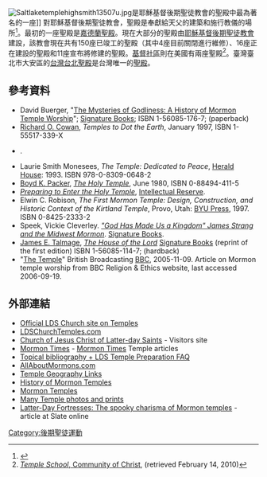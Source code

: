 [[File:Saltlaketemplehighsmith13507u.jpg|thumb]]是耶穌基督後期聖徒教會的聖殿中最為著名的一座]]
對耶穌基督後期聖徒教會，聖殿是奉獻給天父的建築和施行教儀的場所<ref>{{citation |contribution= Of Chapels and Temples: Explaining Mormon Worship Services |title= News Release |date= 15 November 2007 |work= Newsroom |publisher= [[LDS_Church|LDS Church]] |url= http://www.mormonnewsroom.org/article/of-chapels-and-temples-explaining-mormon-worship-services |accessdate= 2012-10-10 }}</ref>。最初的一座聖殿是[[嘉德蘭聖殿|嘉德蘭聖殿]]。現在大部分的聖殿由[[耶穌基督後期聖徒教會|耶穌基督後期聖徒教會]]建設，該教會現在共有150座已竣工的聖殿（其中4座目前關閉進行維修）、16座正在建設的聖殿和11座宣布將修建的聖殿。[[基督社區|基督社區]]則在美國有兩座聖殿<ref>[http://www.cofchrist.org/templeschool/ ''Temple School'', Community of Christ], (retrieved February 14, 2010)</ref>。臺灣臺北市大安區的[[台灣台北聖殿|台灣台北聖殿]]是台灣唯一的[[聖殿_(後期聖徒運動)|聖殿]]。

==參考資料==
{{Reflist}}
* David Buerger, "[https://archive.is/20060323032922/http://www.signaturebooks.com/mysteries.htm The Mysteries of Godliness: A History of Mormon Temple Worship]"; [[Signature_Books|Signature Books]]; ISBN 1-56085-176-7; (paperback)
* [[Richard_O._Cowan|Richard O. Cowan]], ''Temples to Dot the Earth'', January 1997, ISBN 1-55517-339-X
*{{Cite journal
 |last        = Kimball
 |first       = Edward L.
 |author-link = Edward L. Kimball
 |title       = The History of LDS Temple Admission Standards
 |journal     = [[Journal_of_Mormon_History|Journal of Mormon History]]
 |volume      = 24
 |issue       = 1
 |pages       = 135–176
 |year        = 1998
 |url         = http://content.lib.utah.edu/u?/jmh,11342
 |postscript  = <!--None-->
 |deadurl     = yes
 |archiveurl  = https://web.archive.org/web/20110613165335/http://content.lib.utah.edu/u/?%2Fjmh%2C11342
 |archivedate = 2011-06-13
}}.
* Laurie Smith Monesees, ''The Temple: Dedicated to Peace'', [[Herald_House|Herald House]]: 1993. ISBN 978-0-8309-0648-2
* [[Boyd_K._Packer|Boyd K. Packer]], ''[[The_Holy_Temple|The Holy Temple]]'', June 1980, ISBN 0-88494-411-5
* ''[[Preparing_to_Enter_the_Holy_Temple|Preparing to Enter the Holy Temple]]'', [[Intellectual_Reserve|Intellectual Reserve]].
* Elwin C. Robison, ''The First Mormon Temple: Design, Construction, and Historic Context of the Kirtland Temple'', Provo, Utah: [[BYU_Press|BYU Press]], 1997. ISBN 0-8425-2333-2
* Speek, Vickie Cleverley. [https://web.archive.org/web/20060111111010/http://www.signaturebooks.com/strang.htm ''"God Has Made Us a Kingdom" James Strang and the Midwest Mormon'']. [[Signature_Books|Signature Books]].
* [[James_E._Talmage|James E. Talmage]], ''[[The_House_of_the_Lord|The House of the Lord]]'' [[Signature_Books|Signature Books]] (reprint of the first edition) ISBN 1-56085-114-7; (hardback)
* "[http://www.bbc.co.uk/religion/religions/mormon/customs/temple.shtml The Temple]" British Broadcasting [[BBC|BBC]], 2005-11-09. Article on Mormon temple worship from BBC Religion & Ethics website, last accessed 2006-09-19.
==外部連結==
{{Commons category|Latter Day Saint temples}}
* [https://web.archive.org/web/20101125233550/http://lds.org/temples/home/0,11273,1896-1,00.html Official LDS Church site on Temples]
* [http://www.ldschurchtemples.com/ LDSChurchTemples.com] {{Wayback|url=http://www.ldschurchtemples.com/ |date=20131016111647 }}
* [http://www.mormon.org Church of Jesus Christ of Latter-day Saints] {{Wayback|url=http://www.mormon.org/ |date=20051231072446 }} - Visitors site
* [https://web.archive.org/web/20110720094758/http://www.mormontimes.com/around_church/temples/ Mormon Times] - [[Mormon_Times|Mormon Times]] Temple articles
* [http://www.mormonmonastery.org Topical bibliography + LDS Temple Preparation FAQ]
* [http://www.allaboutmormons.com AllAboutMormons.com]
* [http://www.adherents.com/largecom/com_lds.html#links Temple Geography Links] {{Wayback|url=http://www.adherents.com/largecom/com_lds.html#links |date=20110101103217 }}
* [https://web.archive.org/web/20061126092304/http://www.historyofmormonism.com/history_mormon_temples.html History of Mormon Temples]
* [https://web.archive.org/web/20160708071336/http://www.lightplanet.com/mormons/temples/ Mormon Temples]
* [https://web.archive.org/web/20070129175300/http://www.ilove2seethetemple.com/ Many Temple photos and prints]
* [http://www.slate.com/id/2061977/ Latter-Day Fortresses: The spooky charisma of Mormon temples] - article at Slate online
[[Category:後期聖徒運動|Category:後期聖徒運動]]